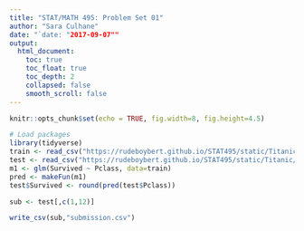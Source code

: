 ```yaml
---
title: "STAT/MATH 495: Problem Set 01"
author: "Sara Culhane"
date: "`date: "2017-09-07""
output:
  html_document:
    toc: true
    toc_float: true
    toc_depth: 2
    collapsed: false
    smooth_scroll: false
---
```


```r
knitr::opts_chunk$set(echo = TRUE, fig.width=8, fig.height=4.5)

# Load packages
library(tidyverse)
train <- read_csv("https://rudeboybert.github.io/STAT495/static/Titanic/train.csv")
test <- read_csv("https://rudeboybert.github.io/STAT495/static/Titanic/test.csv")
m1 <- glm(Survived ~ Pclass, data=train)
pred <- makeFun(m1)
test$Survived <- round(pred(test$Pclass))

sub <- test[,c(1,12)]

write_csv(sub,"submission.csv")
```




